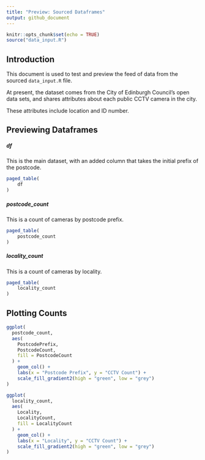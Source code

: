 ```yaml
---
title: "Preview: Sourced Dataframes"
output: github_document
---
```


```r
knitr::opts_chunk$set(echo = TRUE)
source("data_input.R")
```

## Introduction

This document is used to test and preview the feed of data from the sourced `data_input.R` file.

At present, the dataset comes from the City of Edinburgh Council's open data sets, and shares attributes about each public CCTV camera in the city.

These attributes include location and ID number.

## Previewing Dataframes

##### df

This is the main dataset, with an added column that takes the initial prefix of the postcode.

```r
paged_table(
    df
)
```

##### postcode_count

This is a count of cameras by postcode prefix.

```r
paged_table(
    postcode_count
)
```

##### locality_count

This is a count of cameras by locality.

```r
paged_table(
    locality_count
)
```

## Plotting Counts

```r
ggplot(
  postcode_count,
  aes(
    PostcodePrefix,
    PostcodeCount,
    fill = PostcodeCount
  ) +
    geom_col() +
    labs(x = "Postcode Prefix", y = "CCTV Count") +
    scale_fill_gradient2(high = "green", low = "grey")
)
```

```r
ggplot(
  locality_count,
  aes(
    Locality,
    LocalityCount,
    fill = LocalityCount
  ) +
    geom_col() +
    labs(x = "Locality", y = "CCTV Count") +
    scale_fill_gradient2(high = "green", low = "grey")
)
```
